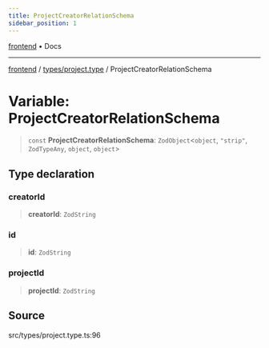 ```yaml
---
title: ProjectCreatorRelationSchema
sidebar_position: 1
---
```


[frontend](../../..) • Docs

***

[frontend](../../..) / [types/project.type](..) / ProjectCreatorRelationSchema

# Variable: ProjectCreatorRelationSchema

> `const` **ProjectCreatorRelationSchema**: `ZodObject`\<`object`, `"strip"`, `ZodTypeAny`, `object`, `object`\>

## Type declaration

### creatorId

> **creatorId**: `ZodString`

### id

> **id**: `ZodString`

### projectId

> **projectId**: `ZodString`

## Source

src/types/project.type.ts:96
